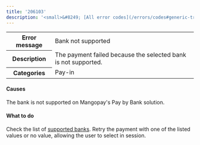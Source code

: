 ---
title: '206103'
description: '<small>&#8249; [All error codes](/errors/codes#generic-transaction-errors)</small>'
---
  
<table>
<tbody>
<tr>
<th class="header"><strong>Error message</strong></th>
<td class="table-content">Bank not supported</td>
</tr>
<tr>
<th class="header"><strong>Description</strong></th>
<td class="table-content">The payment failed because the selected bank is not supported.</td>
</tr>
<tr>
<th class="header"><strong>Categories</strong></th>
<td class="table-content">  
<div class="label">Pay-in</div>
</td>
</tr>
</tbody>
</table>  

#### Causes

The bank is not supported on Mangopay's Pay by Bank solution. 

#### What to do

Check the list of [supported banks](/guides/payment-methods/banking/pay-by-bank#supported-banks). Retry the payment with one of the listed values or no value, allowing the user to select in session.